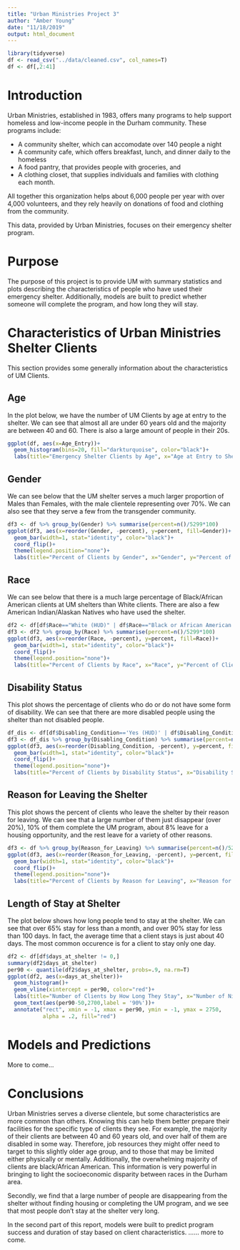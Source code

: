 ```yaml
---
title: "Urban Ministries Project 3"
author: "Amber Young"
date: "11/18/2019"
output: html_document
---
```

```r
library(tidyverse)
df <- read_csv("../data/cleaned.csv", col_names=T)
df <- df[,2:41]
```
# Introduction
Urban Ministries, established in 1983, offers many programs to help support homeless and low-income people in the Durham community. These programs include:

* A community shelter, which can accomodate over 140 people a night
* A community cafe, which offers breakfast, lunch, and dinner daily to the homeless
* A food pantry, that provides people with groceries, and
* A clothing closet, that supplies individuals and families with clothing each month.

All together this organization helps about 6,000 people per year with over 4,000 volunteers, and they rely heavily on donations of food and clothing from the community.

This data, provided by Urban Ministries, focuses on their emergency shelter program.

# Purpose

The purpose of this project is to provide UM with summary statistics and plots describing the characteristics of people who have used their emergency shelter. Additionally, models are built to predict whether someone will complete the program, and how long they will stay.


# Characteristics of Urban Ministries Shelter Clients
This section provides some generally information about the characteristics of UM Clients.

## Age
In the plot below, we have the number of UM Clients by age at entry to the shelter. We can see that almost all are under 60 years old and the majority are between 40 and 60. There is also a large amount of people in their 20s.
```r
ggplot(df, aes(x=Age_Entry))+
  geom_histogram(bins=20, fill="darkturquoise", color="black")+
  labs(title="Emergency Shelter Clients by Age", x="Age at Entry to Shelter", y="Number of Clients")
```

## Gender
We can see below that the UM shelter serves a much larger proportion of Males than Females, with the male clientele representing over 70%. We can also see that they serve a few from the transgender community.
```r
df3 <- df %>% group_by(Gender) %>% summarise(percent=n()/5299*100)
ggplot(df3, aes(x=reorder(Gender, -percent), y=percent, fill=Gender))+
  geom_bar(width=1, stat="identity", color="black")+
  coord_flip()+
  theme(legend.position="none")+
  labs(title="Percent of Clients by Gender", x="Gender", y="Percent of Clients")
```

## Race
We can see below that there is a much large percentage of Black/African American clients at UM shelters than White clients. There are also a few American Indian/Alaskan Natives who have used the shelter.
```r
df2 <- df[df$Race=="White (HUD)" | df$Race=="Black or African American (HUD)" | df$Race=="American Indian or Alaska Native (HUD)" & !is.na(df$Race),]
df3 <- df2 %>% group_by(Race) %>% summarise(percent=n()/5299*100)
ggplot(df3, aes(x=reorder(Race, -percent), y=percent, fill=Race))+
  geom_bar(width=1, stat="identity", color="black")+
  coord_flip()+
  theme(legend.position="none")+
  labs(title="Percent of Clients by Race", x="Race", y="Percent of Clients")
```

## Disability Status
This plot shows the percentage of clients who do or do not have some form of disability. We can see that there are more disabled people using the shelter than not disabled people.

```r
df_dis <- df[df$Disabling_Condition=='Yes (HUD)' | df$Disabling_Condition=='No (HUD)' | is.na(df$Disabling_Condition),]
df3 <- df_dis %>% group_by(Disabling_Condition) %>% summarise(percent=n()/5299*100)
ggplot(df3, aes(x=reorder(Disabling_Condition, -percent), y=percent, fill=Disabling_Condition))+
  geom_bar(width=1, stat="identity", color="black")+
  coord_flip()+
  theme(legend.position="none")+
  labs(title="Percent of Clients by Disability Status", x="Disability Status", y="Percent of Clients")
```

## Reason for Leaving the Shelter
This plot shows the percent of clients who leave the shelter by their reason for leaving. We can see that a large number of them just disappear (over 20%), 10% of them complete the UM program, about 8% leave for a housing opportunity, and the rest leave for a variety of other reasons.
```r
df3 <- df %>% group_by(Reason_for_Leaving) %>% summarise(percent=n()/5299*100)
ggplot(df3, aes(x=reorder(Reason_for_Leaving, -percent), y=percent, fill=Reason_for_Leaving))+
  geom_bar(width=1, stat="identity", color="black")+
  coord_flip()+
  theme(legend.position="none")+
  labs(title="Percent of Clients by Reason for Leaving", x="Reason for Leaving", y="Percent of Clients")
```

## Length of Stay at Shelter
The plot below shows how long people tend to stay at the shelter. We can see that over 65% stay for less than a month, and over 90% stay for less than 100 days. In fact, the average time that a client stays is just about 40 days. The most common occurence is for a client to stay only one day.
```r
df2 <- df[df$days_at_shelter != 0,]
summary(df2$days_at_shelter)
per90 <- quantile(df2$days_at_shelter, probs=.9, na.rm=T)
ggplot(df2, aes(x=days_at_shelter))+
  geom_histogram()+
  geom_vline(xintercept = per90, color="red")+
  labs(title="Number of Clients by How Long They Stay", x="Number of Nights Spent at the Shelter", y="Number of Clients")+
  geom_text(aes(per90-50,2700,label = '90%'))+
  annotate("rect", xmin = -1, xmax = per90, ymin = -1, ymax = 2750,
           alpha = .2, fill="red")
```

# Models and Predictions
More to come...

# Conclusions
Urban Ministries serves a diverse clientele, but some characteristics are more common than others. Knowing this can help them better prepare their facilities for the specific type of clients they see. For example, the majority of their clients are between 40 and 60 years old, and over half of them are disabled in some way. Therefore, job resources they might offer need to target to this slightly older age group, and to those that may be limited either physically or mentally. Additionally, the overwhelming majority of clients are black/African American. This information is very powerful in bringing to light the socioeconomic disparity between races in the Durham area. 

Secondly, we find that a large number of people are disappearing from the shelter without finding housing or completing the UM program, and we see that most people don't stay at the shelter very long.

In the second part of this report, models were built to predict program success and duration of stay based on client characteristics. ...... more to come.